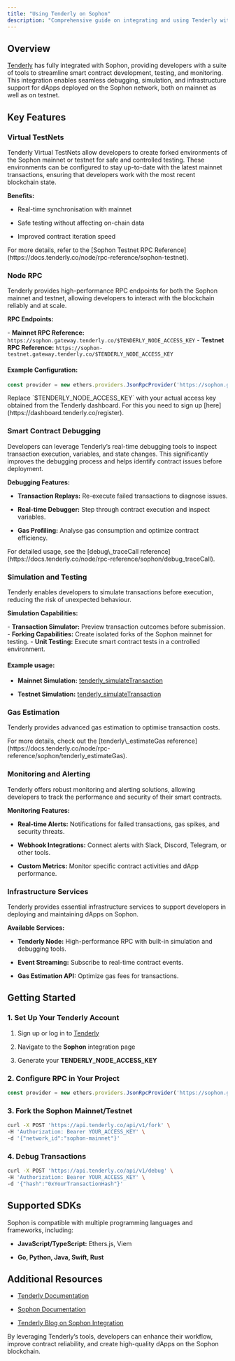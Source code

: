 ```yaml
---
title: "Using Tenderly on Sophon"
description: "Comprehensive guide on integrating and using Tenderly with the Sophon blockchain."
---
```


## Overview

[Tenderly](https://tenderly.co/) has fully integrated with Sophon, providing developers with a suite of tools to streamline smart contract development, testing, and monitoring. This integration enables seamless debugging, simulation, and infrastructure support for dApps deployed on the Sophon network, both on mainnet as well as on testnet.

## Key Features

### Virtual TestNets

Tenderly Virtual TestNets allow developers to create forked environments of the Sophon mainnet or testnet for safe and controlled testing. These environments can be configured to stay up-to-date with the latest mainnet transactions, ensuring that developers work with the most recent blockchain state.

**Benefits:**

* &#x20;Real-time synchronisation with mainnet

* Safe testing without affecting on-chain data

* Improved contract iteration speed

<Check>
  For more details, refer to the [Sophon Testnet RPC Reference](https://docs.tenderly.co/node/rpc-reference/sophon-testnet).
</Check>

### Node RPC

Tenderly provides high-performance RPC endpoints for both the Sophon mainnet and testnet, allowing developers to interact with the blockchain reliably and at scale.

**RPC Endpoints:**

\- **Mainnet RPC Reference:** `https://sophon.gateway.tenderly.co/$TENDERLY_NODE_ACCESS_KEY`
\- **Testnet RPC Reference:** `https://sophon-testnet.gateway.tenderly.co/$TENDERLY_NODE_ACCESS_KEY`

#### Example Configuration:

```javascript
const provider = new ethers.providers.JsonRpcProvider('https://sophon.gateway.tenderly.co/$TENDERLY_NODE_ACCESS_KEY');
```

<Note>
  Replace `$TENDERLY_NODE_ACCESS_KEY` with your actual access key obtained from the Tenderly dashboard. For this you need to sign up [here](https://dashboard.tenderly.co/register).
</Note>

### Smart Contract Debugging

Developers can leverage Tenderly’s real-time debugging tools to inspect transaction execution, variables, and state changes. This significantly improves the debugging process and helps identify contract issues before deployment.

**Debugging Features:**

* **Transaction Replays:** Re-execute failed transactions to diagnose issues.

* **Real-time Debugger:** Step through contract execution and inspect variables.

* **Gas Profiling:** Analyse gas consumption and optimize contract efficiency.

<Note>
  For detailed usage, see the [debug\_traceCall reference](https://docs.tenderly.co/node/rpc-reference/sophon/debug_traceCall).
</Note>

### Simulation and Testing

Tenderly enables developers to simulate transactions before execution, reducing the risk of unexpected behaviour.

**Simulation Capabilities:**

\- **Transaction Simulator:** Preview transaction outcomes before submission.
\- **Forking Capabilities:** Create isolated forks of the Sophon mainnet for testing.
\- **Unit Testing:** Execute smart contract tests in a controlled environment.

#### Example usage:

* &#x20;**Mainnet Simulation:** [tenderly\_simulateTransaction](https://docs.tenderly.co/node/rpc-reference/sophon/tenderly_simulateTransaction)

* **Testnet Simulation:** [tenderly\_simulateTransaction](https://docs.tenderly.co/node/rpc-reference/sophon-testnet/tenderly_simulateTransaction)

### Gas Estimation

Tenderly provides advanced gas estimation to optimise transaction costs.

<Check>
  For more details, check out the [tenderly\_estimateGas reference](https://docs.tenderly.co/node/rpc-reference/sophon/tenderly_estimateGas).
</Check>

### Monitoring and Alerting

Tenderly offers robust monitoring and alerting solutions, allowing developers to track the performance and security of their smart contracts.

**Monitoring Features:**

* &#x20;**Real-time Alerts:** Notifications for failed transactions, gas spikes, and security threats.

* **Webhook Integrations:** Connect alerts with Slack, Discord, Telegram, or other tools.

* **Custom Metrics:** Monitor specific contract activities and dApp performance.

### Infrastructure Services

Tenderly provides essential infrastructure services to support developers in deploying and maintaining dApps on Sophon.

**Available Services:**

* &#x20;**Tenderly Node:** High-performance RPC with built-in simulation and debugging tools.

* **Event Streaming:** Subscribe to real-time contract events.

* **Gas Estimation API:** Optimize gas fees for transactions.

## Getting Started

### 1. Set Up Your Tenderly Account

1. &#x20;Sign up or log in to [Tenderly](https://dashboard.tenderly.co/)

2. Navigate to the **Sophon** integration page

3. Generate your **TENDERLY\_NODE\_ACCESS\_KEY**

### 2. Configure RPC in Your Project

```javascript
const provider = new ethers.providers.JsonRpcProvider('https://sophon.gateway.tenderly.co/YOUR_ACCESS_KEY');
```

### 3. Fork the Sophon Mainnet/Testnet

```bash
curl -X POST 'https://api.tenderly.co/api/v1/fork' \
-H 'Authorization: Bearer YOUR_ACCESS_KEY' \
-d '{"network_id":"sophon-mainnet"}'
```

### 4. Debug Transactions

```bash
curl -X POST 'https://api.tenderly.co/api/v1/debug' \
-H 'Authorization: Bearer YOUR_ACCESS_KEY' \
-d '{"hash":"0xYourTransactionHash"}'
```

## Supported SDKs

Sophon is compatible with multiple programming languages and frameworks, including:

* &#x20;**JavaScript/TypeScript:** Ethers.js, Viem

* **Go, Python, Java, Swift, Rust**

## Additional Resources

* [Tenderly Documentation](https://docs.tenderly.co/)

* [Sophon Documentation](https://docs.sophon.xyz/build/interact/sdks)

* [Tenderly Blog on Sophon Integration](https://blog.tenderly.co/creating-engaging-dapps-on-sophon-with-tenderly/)

By leveraging Tenderly’s tools, developers can enhance their workflow, improve contract reliability, and create high-quality dApps on the Sophon blockchain.